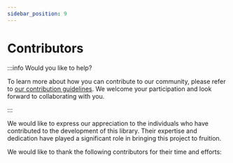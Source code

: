 ```yaml
---
sidebar_position: 9
---
```



# Contributors

:::info Would you like to help?

To learn more about how you can contribute to our community, please refer to
[our contribution guidelines](./contributing).
We welcome your participation and look forward to collaborating with you.

:::

We would like to express our appreciation to the individuals who have
contributed to the development of this library. Their expertise and dedication
have played a significant role in bringing this project to fruition.

We would like to thank the following contributors for their time and efforts:

<ContributorList />

